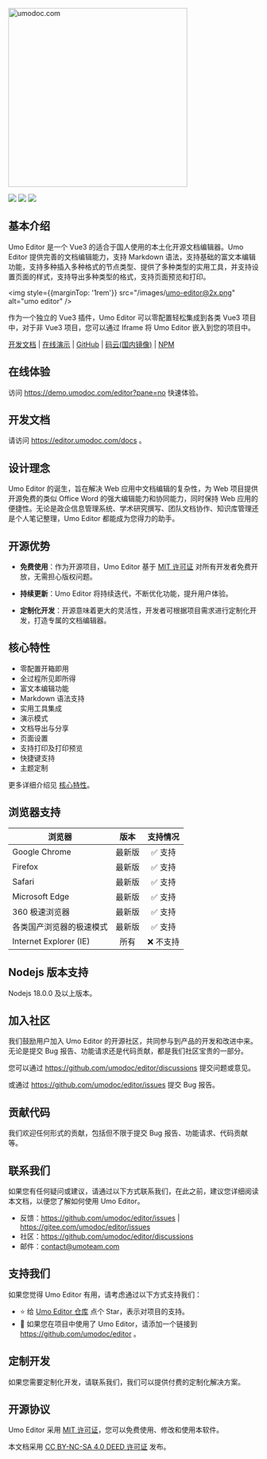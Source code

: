 <p style={{ textAlign: 'center', margin: '5rem 0 1rem' }}>
<a href="https://umodoc.com" target="_blank"><img src="/images/logo.svg" alt="umodoc.com" width="360" /></a>
</p>

<p style={{ textAlign: 'center' }}>
<a href="https://github.com/umodoc/editor/blob/main/LICENSE" target="_blank"><img src="https://img.shields.io/npm/l/@umoteam/editor" /></a>
<a href="https://www.npmjs.com/package/@umoteam/editor" target="_blank"><img src="https://img.shields.io/npm/v/@umoteam/editor" /></a>
<a href="https://www.npmjs.com/package/@umoteam/editor" target="_blank"><img src="https://img.shields.io/npm/d18m/@umoteam/editor" /></a>
</p>

## 基本介绍

Umo Editor 是一个 Vue3 的适合于国人使用的本土化开源文档编辑器。Umo Editor 提供完善的文档编辑能力，支持 Markdown 语法，支持基础的富文本编辑功能，支持多种插入多种格式的节点类型、提供了多种类型的实用工具，并支持设置页面的样式，支持导出多种类型的格式，支持页面预览和打印。

<img style={{marginTop: '1rem'}} src="/images/umo-editor@2x.png" alt="umo editor" />

作为一个独立的 Vue3 插件，Umo Editor 可以零配置轻松集成到各类 Vue3 项目中，对于非 Vue3 项目，您可以通过 Iframe 将 Umo Editor 嵌入到您的项目中。

[开发文档](https://editor.umodoc.com/docs) | [在线演示](https://demo.umodoc.com/editor) | [GitHub](https://github.com/umodoc/editor) | [码云(国内镜像)](https://gitee.com/umodoc/editor) | [NPM](https://www.npmjs.com/package/@umoteam/editor)

## 在线体验

访问 https://demo.umodoc.com/editor?pane=no 快速体验。

## 开发文档

请访问 https://editor.umodoc.com/docs 。

## 设计理念

Umo Editor 的诞生，旨在解决 Web 应用中文档编辑的复杂性，为 Web 项目提供开源免费的类似 Office Word 的强大编辑能力和协同能力，同时保持 Web 应用的便捷性。无论是政企信息管理系统、学术研究撰写、团队文档协作、知识库管理还是个人笔记整理，Umo Editor 都能成为您得力的助手。

## 开源优势

- **免费使用**：作为开源项目，Umo Editor 基于 [MIT 许可证](https://github.com/umo-editor/umo-editor/blob/main/LICENSE) 对所有开发者免费开放，无需担心版权问题。

- **持续更新**：Umo Editor 将持续迭代，不断优化功能，提升用户体验。

- **定制化开发**：开源意味着更大的灵活性，开发者可根据项目需求进行定制化开发，打造专属的文档编辑器。

## 核心特性

- 零配置开箱即用
- 全过程所见即所得
- 富文本编辑功能
- Markdown 语法支持
- 实用工具集成
- 演示模式
- 文档导出与分享
- 页面设置
- 支持打印及打印预览
- 快捷键支持
- 主题定制

更多详细介绍见 [核心特性](./docs/features)。

## 浏览器支持 

| 浏览器 | 版本 | 支持情况 |
| --- | :---: | :---: |
| Google Chrome | 最新版 | ✅ 支持 |
| Firefox | 最新版 | ✅ 支持 |
| Safari | 最新版 | ✅ 支持 |
| Microsoft Edge | 最新版 | ✅ 支持 |
| 360 极速浏览器 | 最新版 | ✅ 支持 |
| 各类国产浏览器的极速模式 | 最新版 | ✅ 支持 |
| Internet Explorer (IE) | 所有 | ❌ 不支持 |

## Nodejs 版本支持

Nodejs 18.0.0 及以上版本。

## 加入社区

我们鼓励用户加入 Umo Editor 的开源社区，共同参与到产品的开发和改进中来。无论是提交 Bug 报告、功能请求还是代码贡献，都是我们社区宝贵的一部分。

您可以通过 https://github.com/umodoc/editor/discussions 提交问题或意见。

或通过 https://github.com/umodoc/editor/issues 提交 Bug 报告。

## 贡献代码

我们欢迎任何形式的贡献，包括但不限于提交 Bug 报告、功能请求、代码贡献等。

## 联系我们

如果您有任何疑问或建议，请通过以下方式联系我们，在此之前，建议您详细阅读本文档，以便您了解如何使用 Umo Editor。

- 反馈：https://github.com/umodoc/editor/issues | https://gitee.com/umodoc/editor/issues
- 社区：https://github.com/umodoc/editor/discussions
- 邮件：[contact@umoteam.com](mailto:contact@umoteam.com)

## 支持我们


如果您觉得 Umo Editor 有用，请考虑通过以下方式支持我们：

- ⭐ 给 [Umo Editor 仓库](https://github.com/umodoc/editor) 点个 Star，表示对项目的支持。
- 🔗 如果您在项目中使用了 Umo Editor，请添加一个链接到 https://github.com/umodoc/editor 。

## 定制开发

如果您需要定制化开发，请联系我们，我们可以提供付费的定制化解决方案。

## 开源协议

Umo Editor 采用 [MIT 许可证](https://github.com/umodoc/editor/blob/main/LICENSE)，您可以免费使用、修改和使用本软件。

本文档采用 [CC BY-NC-SA 4.0 DEED 许可证](https://creativecommons.org/licenses/by-nc-sa/4.0/deed.zh-hans) 发布。